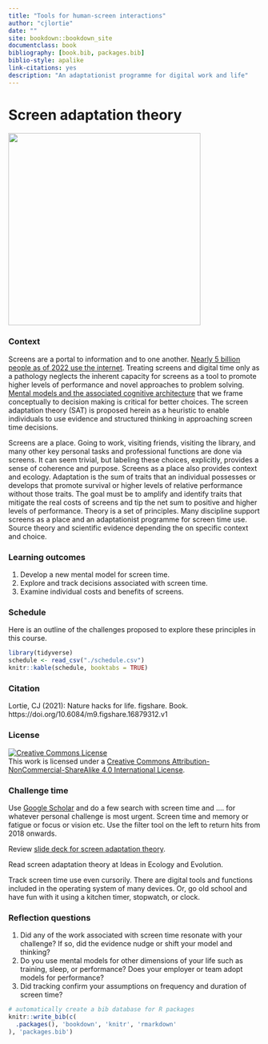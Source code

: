 ```yaml
--- 
title: "Tools for human-screen interactions"
author: "cjlortie"
date: ""
site: bookdown::bookdown_site
documentclass: book
bibliography: [book.bib, packages.bib]
biblio-style: apalike
link-citations: yes
description: "An adaptationist programme for digital work and life"
---
```


# Screen adaptation theory 

![](./sat.png){width=4in}  

### Context {-}  

Screens are a portal to information and to one another. [Nearly 5 billion people as of 2022 use the internet](https://datareportal.com/global-digital-overview). Treating screens and digital time only as a pathology neglects the inherent capacity for screens as a tool to promote higher levels of performance and novel approaches to problem solving. [Mental models and the associated cognitive architecture](https://www.frontiersin.org/articles/10.3389/fpsyg.2017.01335/full) that we frame conceptually to decision making is critical for better choices. The screen adaptation theory (SAT) is proposed herein as a heuristic to enable individuals to use evidence and structured thinking in approaching screen time decisions.  

Screens are a place. Going to work, visiting friends, visiting the library, and many other key personal tasks and professional functions are done via screens. It can seem trivial, but labeling these choices, explicitly, provides a sense of coherence and purpose. Screens as a place also provides context and ecology. Adaptation is the sum of traits that an individual possesses or develops that promote survival or higher levels of relative performance without those traits. The goal must be to amplify and identify traits that mitigate the real costs of screens and tip the net sum to positive and higher levels of performance. Theory is a set of principles. Many discipline support screens as a place and an adaptationist programme for screen time use. Source theory and scientific evidence depending the on specific context and choice.    


### Learning outcomes {-}   
1. Develop a new mental model for screen time.  
2. Explore and track decisions associated with screen time.  
3. Examine individual costs and benefits of screens.    


### Schedule {-} 
Here is an outline of the challenges proposed to explore these principles in this course.    

```r
library(tidyverse)
schedule <- read_csv("./schedule.csv")
knitr::kable(schedule, booktabs = TRUE)

```

### Citation {-}  
Lortie, CJ (2021): Nature hacks for life. figshare. Book. https://doi.org/10.6084/m9.figshare.16879312.v1  

### License {-}  

<a rel="license" href="http://creativecommons.org/licenses/by-nc-sa/4.0/"><img alt="Creative Commons License" style="border-width:0" src="https://i.creativecommons.org/l/by-nc-sa/4.0/88x31.png" /></a><br />This work is licensed under a <a rel="license" href="http://creativecommons.org/licenses/by-nc-sa/4.0/">Creative Commons Attribution-NonCommercial-ShareAlike 4.0 International License</a>.  

### Challenge time {-}  
Use [Google Scholar](https://scholar.google.com) and do a few search with screen time and .... for whatever personal challenge is most urgent. Screen time and memory or fatigue or focus or vision etc. Use the filter tool on the left to return hits from 2018 onwards.  

Review [slide deck for screen adaptation theory](https://figshare.com/articles/presentation/Screen_attention_theory/19686291).  

Read screen adaptation theory at Ideas in Ecology and Evolution.  

Track screen time use even cursorily. There are digital tools and functions included in the operating system of many devices. Or, go old school and have fun with it using a kitchen timer, stopwatch, or clock.  

### Reflection questions {-}  
1. Did any of the work associated with screen time resonate with your challenge? If so, did the evidence nudge or shift your model and thinking? 
2. Do you use mental models for other dimensions of your life such as training, sleep, or performance?  Does your employer or team adopt models for performance?
3. Did tracking confirm your assumptions on frequency and duration of screen time?  



```r
# automatically create a bib database for R packages
knitr::write_bib(c(
  .packages(), 'bookdown', 'knitr', 'rmarkdown'
), 'packages.bib')
```
